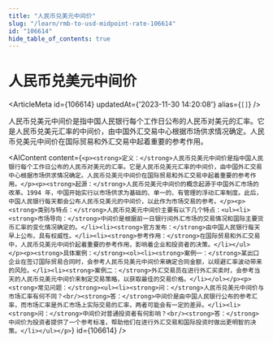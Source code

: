 ```yaml
---
title: "人民币兑美元中间价"
slug: "/learn/rmb-to-usd-midpoint-rate-106614"
id: "106614"
hide_table_of_contents: true
---
```



# 人民币兑美元中间价

<ArticleMeta id={106614} updatedAt={'2023-11-30 14:20:08'} alias={`[]`} />
<div className='border-solid border-b border-t-0 my-4 border-[var(--ifm-color-gray-300)]' />

人民币兑美元中间价是指中国人民银行每个工作日公布的人民币对美元的汇率。它是人民币兑美元汇率的中间价，由中国外汇交易中心根据市场供求情况确定。人民币兑美元中间价在国际贸易和外汇交易中起着重要的参考作用。

<AIContent content={`<p><strong>定义：</strong>人民币兑美元中间价是指中国人民银行每个工作日公布的人民币对美元的汇率。它是人民币兑美元汇率的中间价，由中国外汇交易中心根据市场供求情况确定。人民币兑美元中间价在国际贸易和外汇交易中起着重要的参考作用。</p><p><strong>起源：</strong>人民币兑美元中间价的概念起源于中国外汇市场的改革。1994 年，中国开始实行以市场供求为基础的、单一的、有管理的浮动汇率制度。此后，中国人民银行每天都会公布人民币兑美元的中间价，以此作为市场交易的参考。</p><p><strong>类别与特点：</strong>人民币兑美元中间价主要有以下几个特点：<ul><li><strong>市场导向：</strong>中间价是根据前一日银行间外汇市场的交易情况和国际主要货币汇率的变化情况确定的。</li><li><strong>官方发布：</strong>由中国人民银行每天早上公布，具有权威性。</li><li><strong>参考作用：</strong>在国际贸易和外汇交易中，人民币兑美元中间价起着重要的参考作用，影响着企业和投资者的决策。</li></ul></p><p><strong>具体案例：</strong><ol><li><strong>案例一：</strong>某出口企业在签订国际贸易合同时，会参考人民币兑美元中间价来确定合同金额，以规避汇率波动带来的风险。</li><li><strong>案例二：</strong>外汇交易员在进行外汇买卖时，会参考当天的人民币兑美元中间价来制定交易策略，以获取最佳的交易价格。</li></ol></p><p><strong>常见问题：</strong><ul><li><strong>问：</strong>人民币兑美元中间价与市场汇率有何不同？<br/><strong>答：</strong>中间价是由中国人民银行公布的参考汇率，而市场汇率是外汇市场上实际交易的汇率，两者可能会有一定的差异。</li><li><strong>问：</strong>中间价对普通投资者有何影响？<br/><strong>答：</strong>中间价为投资者提供了一个参考标准，帮助他们在进行外汇交易和国际投资时做出更明智的决策。</li></ul></p>`} id={106614} />
